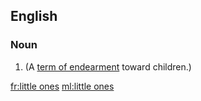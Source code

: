 ==English==

===Noun===
{{head|en|plural|head=[[little]] [[ones]]}}

# {{plural of|little one|lang=en|nocat=1}} (A [[term of endearment]] toward children.)

[[fr:little ones]]
[[ml:little ones]]